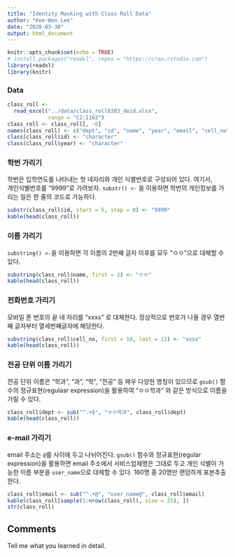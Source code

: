 ```yaml
---
title: "Identity Masking with Class Roll Data"
author: "Kee-Won Lee"
date: "2020-03-30"
output: html_document
---
```


```r
knitr::opts_chunk$set(echo = TRUE)
# install.packages("readxl", repos = "https://cran.rstudio.com")
library(readxl)
library(knitr)
```

### Data

```r
class_roll <- 
  read_excel("../data/class_roll0303_deid.xlsx", 
             range = "C2:I162")
class_roll <- class_roll[, -6]
names(class_roll) <- c("dept", "id", "name", "year", "email", "cell_no")
class(class_roll$id) <- "character"
class(class_roll$year) <- "character"
```

### 학번 가리기

학번은 입학연도를 나타내는 첫 네자리와 개인 식별번호로 구성되어 있다. 여기서,\
개인식별번호를 "9999"로 가려보자. `substr() <-` 을 이용하면 학번의 개인정보를 가리는 일은 한 줄의 코드로 가능하다.

```r
substr(class_roll$id, start = 5, stop = 8) <- "9999"
kable(head(class_roll))
```

### 이름 가리기

`substring() <-`을 이용하면 각 이름의 2번째 글자 이후를 모두 "ㅇㅇ"으로 대체할 수 있다.

```r
substring(class_roll$name, first = 2) <- "ㅇㅇ"
kable(head(class_roll))
```

### 전화번호 가리기

모바일 폰 번호의 끝 네 자리를 "xxxx" 로 대체한다. 정상적으로 번호가 나올 경우 열번째 글자부터 열세번째글자에 해당한다.

```r
substring(class_roll$cell_no, first = 10, last = 13) <- "xxxx"
kable(head(class_roll))
```

### 전공 단위 이름 가리기

전공 단위 이름은 "학과", "과", "학", "전공" 등 매우 다양한 명칭이 있으므로 `gsub()` 함수의 정규표현(regulasr expression)을 활용하여 "ㅇㅇ학과" 와 같은 방식으로 이름을 가릴 수 있다.

```r
class_roll$dept <- sub("^.+$", "ㅇㅇ학과", class_roll$dept)
kable(head(class_roll))
```

### e-mail 가리기

email 주소는 `@`를 사이에 두고 나뉘어진다. `gsub()` 함수와 정규표현(regular expression)을 활용하면 email 주소에서 서비스업체명은 그대로 두고 개인 식별이 가능한 이름 부분을 `user_name`으로 대체할 수 있다. 160명 중 20명만 랜덤하게 표본추출한다.

```r
class_roll$email <- sub("^.+@", "user_name@", class_roll$email)
kable(class_roll[sample(1:nrow(class_roll), size = 25), ])
str(class_roll)
```

<!--
```r
write.table(class_roll, file ="../data/class_roll_masked.txt")
save.image("../R/class_roll_170303_data_masked.RData")
```
-->

## Comments

Tell me what you learned in detail.

